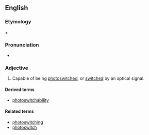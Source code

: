 ==English==
===Etymology===

{{en-term|photo-}} + {{en-term|switchable}}

===Pronunciation===
*{{IPA|foʊtoʊˈswɪtʃəbl}} {{qualifier|US}}

===Adjective===
{{en-adj|-}}

# {{nanotechnology|biotechnology}} Capable of being [[photoswitched]], or [[switch]]ed by an optical signal.

====Derived terms====
*[[photoswitchability]]
====Related terms====
*[[photoswitching]]
*[[photoswitch]]